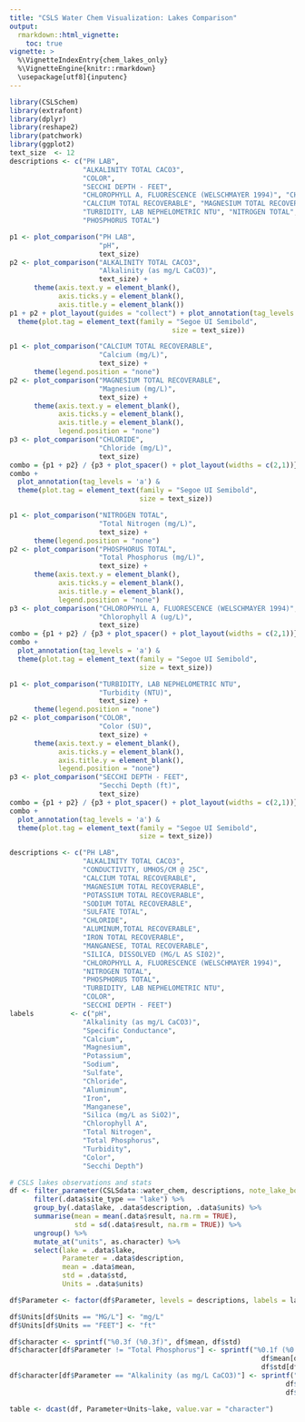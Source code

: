 ```yaml
---
title: "CSLS Water Chem Visualization: Lakes Comparison"
output: 
  rmarkdown::html_vignette:
    toc: true
vignette: >
  %\VignetteIndexEntry{chem_lakes_only}
  %\VignetteEngine{knitr::rmarkdown}
  \usepackage[utf8]{inputenc}
---
```


```r
library(CSLSchem)
library(extrafont)
library(dplyr)
library(reshape2)
library(patchwork)
library(ggplot2)
text_size  <- 12
descriptions <- c("PH LAB",
                  "ALKALINITY TOTAL CACO3",
                  "COLOR", 
                  "SECCHI DEPTH - FEET", 
                  "CHLOROPHYLL A, FLUORESCENCE (WELSCHMAYER 1994)", "CHLORIDE", 
                  "CALCIUM TOTAL RECOVERABLE", "MAGNESIUM TOTAL RECOVERABLE", 
                  "TURBIDITY, LAB NEPHELOMETRIC NTU", "NITROGEN TOTAL", 
                  "PHOSPHORUS TOTAL")
```

```r

p1 <- plot_comparison("PH LAB", 
                      "pH", 
                      text_size)
p2 <- plot_comparison("ALKALINITY TOTAL CACO3", 
                      "Alkalinity (as mg/L CaCO3)", 
                      text_size) + 
      theme(axis.text.y = element_blank(),
            axis.ticks.y = element_blank(),
            axis.title.y = element_blank())
p1 + p2 + plot_layout(guides = "collect") + plot_annotation(tag_levels = 'a') &
  theme(plot.tag = element_text(family = "Segoe UI Semibold",
                                        size = text_size))
```

```r
p1 <- plot_comparison("CALCIUM TOTAL RECOVERABLE", 
                      "Calcium (mg/L)", 
                      text_size) +
      theme(legend.position = "none")
p2 <- plot_comparison("MAGNESIUM TOTAL RECOVERABLE", 
                      "Magnesium (mg/L)", 
                      text_size) + 
      theme(axis.text.y = element_blank(),
            axis.ticks.y = element_blank(),
            axis.title.y = element_blank(),
            legend.position = "none")
p3 <- plot_comparison("CHLORIDE", 
                      "Chloride (mg/L)", 
                      text_size)
combo = {p1 + p2} / {p3 + plot_spacer() + plot_layout(widths = c(2,1))} 
combo +  
  plot_annotation(tag_levels = 'a') &
  theme(plot.tag = element_text(family = "Segoe UI Semibold",
                                size = text_size))
```

```r
p1 <- plot_comparison("NITROGEN TOTAL", 
                      "Total Nitrogen (mg/L)", 
                      text_size) +
      theme(legend.position = "none")
p2 <- plot_comparison("PHOSPHORUS TOTAL", 
                      "Total Phosphorus (mg/L)", 
                      text_size) + 
      theme(axis.text.y = element_blank(),
            axis.ticks.y = element_blank(),
            axis.title.y = element_blank(),
            legend.position = "none")
p3 <- plot_comparison("CHLOROPHYLL A, FLUORESCENCE (WELSCHMAYER 1994)", 
                      "Chlorophyll A (ug/L)", 
                      text_size)
combo = {p1 + p2} / {p3 + plot_spacer() + plot_layout(widths = c(2,1))} 
combo +  
  plot_annotation(tag_levels = 'a') &
  theme(plot.tag = element_text(family = "Segoe UI Semibold",
                                size = text_size))
```

```r

p1 <- plot_comparison("TURBIDITY, LAB NEPHELOMETRIC NTU", 
                      "Turbidity (NTU)", 
                      text_size) +
      theme(legend.position = "none")
p2 <- plot_comparison("COLOR", 
                      "Color (SU)", 
                      text_size) + 
      theme(axis.text.y = element_blank(),
            axis.ticks.y = element_blank(),
            axis.title.y = element_blank(),
            legend.position = "none")
p3 <- plot_comparison("SECCHI DEPTH - FEET", 
                      "Secchi Depth (ft)", 
                      text_size)
combo = {p1 + p2} / {p3 + plot_spacer() + plot_layout(widths = c(2,1))} 
combo +  
  plot_annotation(tag_levels = 'a') &
  theme(plot.tag = element_text(family = "Segoe UI Semibold",
                                size = text_size))
```

```r

descriptions <- c("PH LAB",
                  "ALKALINITY TOTAL CACO3",
                  "CONDUCTIVITY, UMHOS/CM @ 25C",
                  "CALCIUM TOTAL RECOVERABLE", 
                  "MAGNESIUM TOTAL RECOVERABLE",
                  "POTASSIUM TOTAL RECOVERABLE",
                  "SODIUM TOTAL RECOVERABLE",
                  "SULFATE TOTAL",
                  "CHLORIDE",
                  "ALUMINUM,TOTAL RECOVERABLE",
                  "IRON TOTAL RECOVERABLE",
                  "MANGANESE, TOTAL RECOVERABLE",
                  "SILICA, DISSOLVED (MG/L AS SI02)",
                  "CHLOROPHYLL A, FLUORESCENCE (WELSCHMAYER 1994)",
                  "NITROGEN TOTAL",  
                  "PHOSPHORUS TOTAL",
                  "TURBIDITY, LAB NEPHELOMETRIC NTU",
                  "COLOR", 
                  "SECCHI DEPTH - FEET")
labels         <- c("pH",
                  "Alkalinity (as mg/L CaCO3)",
                  "Specific Conductance",
                  "Calcium", 
                  "Magnesium",
                  "Potassium",
                  "Sodium",
                  "Sulfate",
                  "Chloride",
                  "Aluminum",
                  "Iron",
                  "Manganese",
                  "Silica (mg/L as SiO2)",
                  "Chlorophyll A",
                  "Total Nitrogen",  
                  "Total Phosphorus",
                  "Turbidity",
                  "Color", 
                  "Secchi Depth")

# CSLS lakes observations and stats
df <- filter_parameter(CSLSdata::water_chem, descriptions, note_lake_bottom = TRUE) %>%
      filter(.data$site_type == "lake") %>%
      group_by(.data$lake, .data$description, .data$units) %>%
      summarise(mean = mean(.data$result, na.rm = TRUE),
                std = sd(.data$result, na.rm = TRUE)) %>%
      ungroup() %>%
      mutate_at("units", as.character) %>%
      select(lake = .data$lake, 
             Parameter = .data$description, 
             mean = .data$mean, 
             std = .data$std, 
             Units = .data$units)

df$Parameter <- factor(df$Parameter, levels = descriptions, labels = labels)

df$Units[df$Units == "MG/L"] <- "mg/L"
df$Units[df$Units == "FEET"] <- "ft"

df$character <- sprintf("%0.3f (%0.3f)", df$mean, df$std)
df$character[df$Parameter != "Total Phosphorus"] <- sprintf("%0.1f (%0.1f)", 
                                                              df$mean[df$Parameter != "Total Phosphorus"],
                                                              df$std[df$Parameter != "Total Phosphorus"])
df$character[df$Parameter == "Alkalinity (as mg/L CaCO3)"] <- sprintf("%0.0f (%0.0f)", 
                                                                    df$mean[df$Parameter == "Alkalinity (as mg/L CaCO3)"], 
                                                                    df$std[df$Parameter == "Alkalinity (as mg/L CaCO3)"])

table <- dcast(df, Parameter+Units~lake, value.var = "character")
```
